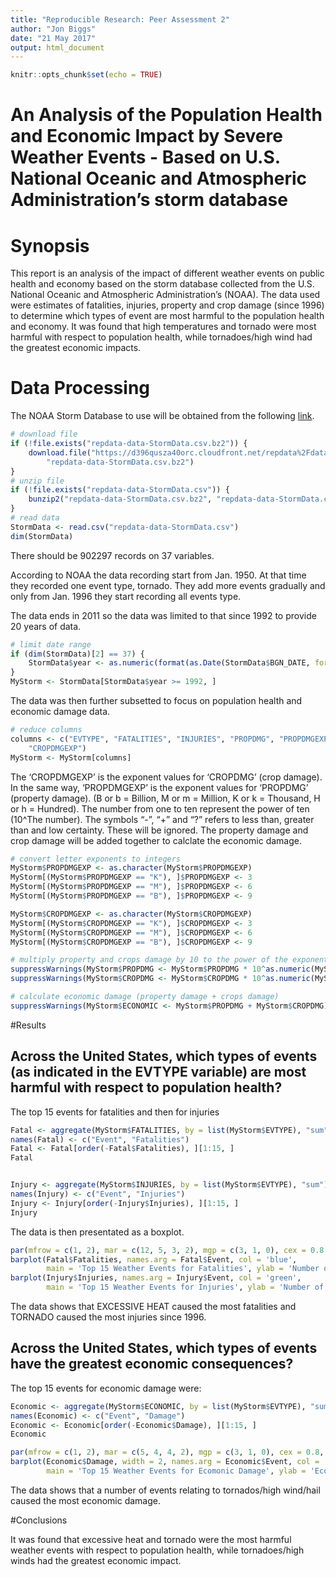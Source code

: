 ---
title: "Reproducible Research: Peer Assessment 2"
author: "Jon Biggs"
date: "21 May 2017"
output: html_document
---

```{r setup, include=FALSE}
knitr::opts_chunk$set(echo = TRUE)
```

# An Analysis of the Population Health and Economic Impact by Severe Weather Events - Based on U.S. National Oceanic and Atmospheric Administration's storm database

# Synopsis

This report is an analysis of the impact of different weather events on public health and economy based on the storm database collected from the U.S. National Oceanic and Atmospheric Administration’s (NOAA). The data used were estimates of fatalities, injuries, property and crop damage (since 1996) to determine which types of event are most harmful to the population health and economy. It was found that high temperatures and tornado were most harmful with respect to population health, while tornadoes/high wind had the greatest economic impacts.

# Data Processing

The NOAA Storm Database to use will be obtained from the following [link](https://d396qusza40orc.cloudfront.net/repdata%2Fdata%2FStormData.csv.bz2).

```{r}

# download file
if (!file.exists("repdata-data-StormData.csv.bz2")) {
    download.file("https://d396qusza40orc.cloudfront.net/repdata%2Fdata%2FStormData.csv.bz2", 
        "repdata-data-StormData.csv.bz2")
}
# unzip file
if (!file.exists("repdata-data-StormData.csv")) {
    bunzip2("repdata-data-StormData.csv.bz2", "repdata-data-StormData.csv", remove = FALSE)
}
# read data
StormData <- read.csv("repdata-data-StormData.csv")
dim(StormData)

```
There should be 902297 records on 37 variables.

According to NOAA the data recording start from Jan. 1950. At that time they recorded one event type, tornado. They add more events gradually and only from Jan. 1996 they start recording all events type. 

The data ends in 2011 so the data was limited to that since 1992 to provide 20 years of data.

```{r}

# limit date range
if (dim(StormData)[2] == 37) {
    StormData$year <- as.numeric(format(as.Date(StormData$BGN_DATE, format = "%m/%d/%Y %H:%M:%S"), "%Y"))
}
MyStorm <- StormData[StormData$year >= 1992, ]

```

The data was then further subsetted to focus on population health and economic damage data.

```{r}
# reduce columns
columns <- c("EVTYPE", "FATALITIES", "INJURIES", "PROPDMG", "PROPDMGEXP", "CROPDMG", 
    "CROPDMGEXP")
MyStorm <- MyStorm[columns]

```

The 'CROPDMGEXP' is the exponent values for 'CROPDMG' (crop damage). In the same way, 'PROPDMGEXP' is the exponent values for 'PROPDMG' (property damage). 
(B or b = Billion, M or m = Million, K or k = Thousand, H or h = Hundred). 
The number from one to ten represent the power of ten (10^The number). 
The symbols "-", "+" and "?" refers to less than, greater than and low certainty. These will be ignored.
The property damage and crop damage will be added together to calclate the economic damage.

```{r}
# convert letter exponents to integers
MyStorm$PROPDMGEXP <- as.character(MyStorm$PROPDMGEXP)
MyStorm[(MyStorm$PROPDMGEXP == "K"), ]$PROPDMGEXP <- 3
MyStorm[(MyStorm$PROPDMGEXP == "M"), ]$PROPDMGEXP <- 6
MyStorm[(MyStorm$PROPDMGEXP == "B"), ]$PROPDMGEXP <- 9

MyStorm$CROPDMGEXP <- as.character(MyStorm$CROPDMGEXP)
MyStorm[(MyStorm$CROPDMGEXP == "K"), ]$CROPDMGEXP <- 3
MyStorm[(MyStorm$CROPDMGEXP == "M"), ]$CROPDMGEXP <- 6
MyStorm[(MyStorm$CROPDMGEXP == "B"), ]$CROPDMGEXP <- 9

# multiply property and crops damage by 10 to the power of the exponent
suppressWarnings(MyStorm$PROPDMG <- MyStorm$PROPDMG * 10^as.numeric(MyStorm$PROPDMGEXP))
suppressWarnings(MyStorm$CROPDMG <- MyStorm$CROPDMG * 10^as.numeric(MyStorm$CROPDMGEXP))

# calculate economic damage (property damage + crops damage)
suppressWarnings(MyStorm$ECONOMIC <- MyStorm$PROPDMG + MyStorm$CROPDMG)

```

#Results

## Across the United States, which types of events (as indicated in the EVTYPE variable) are most harmful with respect to population health?

The top 15 events for fatalities and then for injuries

```{r}

Fatal <- aggregate(MyStorm$FATALITIES, by = list(MyStorm$EVTYPE), "sum")
names(Fatal) <- c("Event", "Fatalities")
Fatal <- Fatal[order(-Fatal$Fatalities), ][1:15, ]
Fatal


Injury <- aggregate(MyStorm$INJURIES, by = list(MyStorm$EVTYPE), "sum")
names(Injury) <- c("Event", "Injuries")
Injury <- Injury[order(-Injury$Injuries), ][1:15, ]
Injury

```

The data is then presentated as a boxplot.

```{r}

par(mfrow = c(1, 2), mar = c(12, 5, 3, 2), mgp = c(3, 1, 0), cex = 0.8, las = 3)
barplot(Fatal$Fatalities, names.arg = Fatal$Event, col = 'blue',
        main = 'Top 15 Weather Events for Fatalities', ylab = 'Number of Fatalities')
barplot(Injury$Injuries, names.arg = Injury$Event, col = 'green',
        main = 'Top 15 Weather Events for Injuries', ylab = 'Number of Injuries')

```

The data shows that EXCESSIVE HEAT caused the most fatalities and TORNADO caused the most injuries since 1996.

## Across the United States, which types of events have the greatest economic consequences?

The top 15 events for economic damage were:

```{r}

Economic <- aggregate(MyStorm$ECONOMIC, by = list(MyStorm$EVTYPE), "sum")
names(Economic) <- c("Event", "Damage")
Economic <- Economic[order(-Economic$Damage), ][1:15, ]
Economic

par(mfrow = c(1, 2), mar = c(5, 4, 4, 2), mgp = c(3, 1, 0), cex = 0.8, las = 3)
barplot(Economic$Damage, width = 2, names.arg = Economic$Event, col = 'blue',
        main = 'Top 15 Weather Events for Ecomonic Damage', ylab = 'Economic Damage')

```

The data shows that a number of events relating to tornados/high wind/hail caused the most economic damage.

#Conclusions

It was found that excessive heat and tornado were the most harmful weather events with respect to population health, while tornadoes/high winds had the greatest economic impact.


